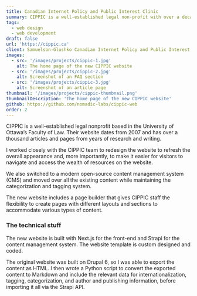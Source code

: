 ```yaml
---
title: Canadian Internet Policy and Public Interest Clinic
summary: CIPPIC is a well-established legal non-profit with over a decade of articles and research on their website. We moved all their existing content to a new website with a refreshed design, intuitive navigation, and a better backend editing experience for the CIPPIC team.
tags:
  - web design
  - web development
draft: false
url: 'https://cippic.ca'
client: Samuelson-Glushko Canadian Internet Policy and Public Interest Clinic (CIPPIC)
images: 
  - src: '/images/projects/cippic-1.jpg'
    alt: The home page of the new CIPPIC website
  - src: '/images/projects/cippic-2.jpg'
    alt: Screenshot of an FAQ section
  - src: '/images/projects/cippic-3.jpg'
    alt: Screenshot of an article page
thumbnail: '/images/projects/cippic-thumbnail.png'
thumbnailDescription: 'The home page of the new CIPPIC website'
github: https://github.com/nomadic-labs/cippic-web
order: 2
---
```


CIPPIC is a well-established legal nonprofit based in the University of Ottawa’s Faculty of Law. Their website dates from 2007 and has over a thousand articles and pages from years of research and writing. 

I worked closely with the CIPPIC team to redesign the website to refresh the overall appearance and, more importantly, to make it easier for visitors to navigate and access the wealth of resources on the website. 

We also switched to a modern open-source content management system (CMS) and moved over all the existing content while maintaining the categorization and tagging system. 

The new website includes a page builder that gives CIPPIC staff the flexibility to create pages with different layouts and sections to accommodate various types of content.

### The technical stuff

The new website is built with Next.js for the front-end and Strapi for the content management system. The website template is custom designed and coded. 

The original website was built on Drupal 6, so I was able to export the content as HTML. I then wrote a Python script to convert the exported content to Markdown and include the relevant data for internationalization, tagging, categorization, and author and publishing information, before importing it all via the Strapi API.  
